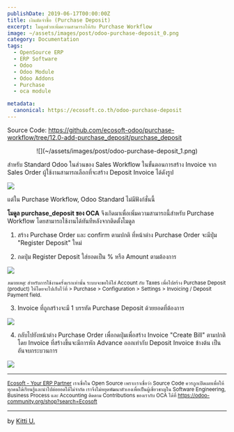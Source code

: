 ```yaml
---
publishDate: 2019-06-17T00:00:00Z
title: เงินมัดจำซื้อ (Purchase Deposit)
excerpt: โมดูลช่วยเพิ่มความสามารถให้กับ Purchase Workflow
image: ~/assets/images/post/odoo-purchase-deposit_0.png
category: Documentation
tags:
  - OpenSource ERP
  - ERP Software
  - Odoo 
  - Odoo Module
  - Odoo Addons
  - Purchase
  - oca module  

metadata:
  canonical: https://ecosoft.co.th/odoo-purchase-deposit
---
```


Source Code: https://github.com/ecosoft-odoo/purchase-workflow/tree/12.0-add-purchase_deposit/purchase_deposit

<center>
![](~/assets/images/post/odoo-purchase-deposit_1.png)
</center>

สำหรับ Standard Odoo ในส่วนของ Sales Workflow ในขั้นตอนการสร้าง Invoice จาก Sales Order ผู้ใช้งานสามารถเลือกที่จะสร้าง Deposit Invoice ได้ดังรูป

![](~/assets/images/post/odoo-purchase-deposit_2.png)

แต่ใน Purchase Workflow, Odoo Standard ไม่มีฟังก์ชั่นนี้

**โมดูล purchase_deposit ของ OCA** จึงเกิดมาเพื่อเพิ่มความสามารถนี้สำหรับ Purchase Workflow โดยสามารถใช้งานได้ทันทีหลังจากติดตั้งโมดูล

1. สร้าง Purchase Order และ confirm ตามปกติ ที่หน้าต่าง Purchase Order จะมีปุ่ม "Register Deposit" ใหม่

2. กดปุ่ม Register Deposit ใส่ยอดเป็น % หรือ Amount ตามต้องการ

![](~/assets/images/post/odoo-purchase-deposit_3.png)

<small>

*หมายเหตุ:* สำหรับการใช้งานครั้งแรกเท่านั้น ระบบจะขอให้ใส่ Account กับ Taxes เพื่อไปสร้าง Purchase Deposit (product) ให้โดยจะไปเก็บไว้ที่ > Purchase > Configuration > Settings > Invoicing / Deposit Payment field.

</small>

3. Invoice ที่ถูกสร้างจะมี 1 บรรทัด Purchase Deposit ด้วยยอดที่ต้องการ

![](~/assets/images/post/odoo-purchase-deposit_4.png)

4. กลับไปยังหน้าต่าง Purchase Order เพื่อกดปุ่มเพื่อสร้าง Invoice "Create Bill" ตามปกติ โดย Invoice ที่สร้างขึ้นจะมีการหัก Advance ออกเท่ากับ Deposit Invoice ข้างต้น เป็นอันจบกระบวนการ

![](~/assets/images/post/odoo-purchase-deposit_5.png)

---
<small><a href="https://ecosoft.co.th/">Ecosoft - Your ERP Partner</a>
เราเชื่อใน Open Source เพราะเราเชื่อว่า Source Code ควรถูกเปิดเผยเพื่อให้ทุกคนได้เรียนรู้และนำไปต่อยอดได้ไม่จำกัด
เราจึงไม่หยุดพัฒนาตัวเองเพื่อเป็นผู้เชี่ยวชาญใน Software Engineering, Business Process และ Accounting
ติดตาม Contributions ของเรากับ OCA ได้ที่ https://odoo-community.org/shop?search=Ecosoft</small>

---
by <a href="https://twitter.com/kittiup">Kitti U.</a>